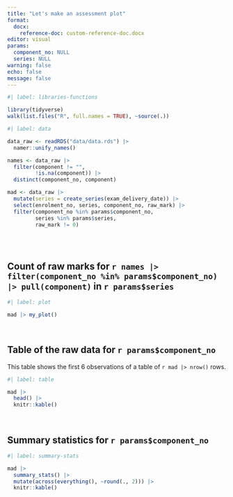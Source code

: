 ```yaml
---
title: "Let's make an assessment plot"
format:
  docx:
    reference-doc: custom-reference-doc.docx
editor: visual
params:
  component_no: NULL
  series: NULL
warning: false
echo: false
message: false
---
```


```r
#| label: libraries-functions

library(tidyverse)
walk(list.files("R", full.names = TRUE), ~source(.))

```

```r
#| label: data

data_raw <- readRDS("data/data.rds") |> 
  namer::unify_names() 

names <- data_raw |> 
  filter(component != "",
         !is.na(component)) |> 
  distinct(component_no, component)

mad <- data_raw |> 
  mutate(series = create_series(exam_delivery_date)) |> 
  select(enrolment_no, series, component_no, raw_mark) |> 
  filter(component_no %in% params$component_no,
         series %in% params$series,
         raw_mark != 0)
 
```

\

## Count of raw marks for `r names |> filter(component_no %in% params$component_no) |> pull(component)` in `r params$series`

```r
#| label: plot

mad |> my_plot()

```

\

## Table of the raw data for `r params$component_no`

This table shows the first 6 observations of a table of `r mad |> nrow()` rows.

```r
#| label: table

mad |> 
  head() |> 
  knitr::kable()

```

\

## Summary statistics for `r params$component_no`

```r
#| label: summary-stats

mad |> 
  summary_stats() |> 
  mutate(across(everything(), ~round(., 2))) |> 
  knitr::kable()

```
